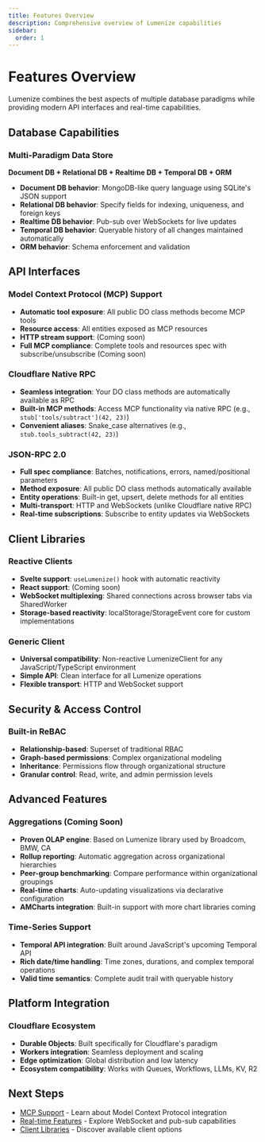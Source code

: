 ```yaml
---
title: Features Overview
description: Comprehensive overview of Lumenize capabilities
sidebar:
  order: 1
---
```


# Features Overview

Lumenize combines the best aspects of multiple database paradigms while providing modern API interfaces and real-time capabilities.

## Database Capabilities

### Multi-Paradigm Data Store

**Document DB + Relational DB + Realtime DB + Temporal DB + ORM**

- **Document DB behavior**: MongoDB-like query language using SQLite's JSON support
- **Relational DB behavior**: Specify fields for indexing, uniqueness, and foreign keys  
- **Realtime DB behavior**: Pub-sub over WebSockets for live updates
- **Temporal DB behavior**: Queryable history of all changes maintained automatically
- **ORM behavior**: Schema enforcement and validation

## API Interfaces

### Model Context Protocol (MCP) Support

- **Automatic tool exposure**: All public DO class methods become MCP tools
- **Resource access**: All entities exposed as MCP resources
- **HTTP stream support**: (Coming soon)
- **Full MCP compliance**: Complete tools and resources spec with subscribe/unsubscribe (Coming soon)

### Cloudflare Native RPC

- **Seamless integration**: Your DO class methods are automatically available as RPC
- **Built-in MCP methods**: Access MCP functionality via native RPC (e.g., `stub['tools/subtract'](42, 23)`)
- **Convenient aliases**: Snake_case alternatives (e.g., `stub.tools_subtract(42, 23)`)

### JSON-RPC 2.0

- **Full spec compliance**: Batches, notifications, errors, named/positional parameters
- **Method exposure**: All public DO class methods automatically available
- **Entity operations**: Built-in get, upsert, delete methods for all entities
- **Multi-transport**: HTTP and WebSockets (unlike Cloudflare native RPC)
- **Real-time subscriptions**: Subscribe to entity updates via WebSockets

## Client Libraries

### Reactive Clients

- **Svelte support**: `useLumenize()` hook with automatic reactivity
- **React support**: (Coming soon)
- **WebSocket multiplexing**: Shared connections across browser tabs via SharedWorker
- **Storage-based reactivity**: localStorage/StorageEvent core for custom implementations

### Generic Client

- **Universal compatibility**: Non-reactive LumenizeClient for any JavaScript/TypeScript environment
- **Simple API**: Clean interface for all Lumenize operations
- **Flexible transport**: HTTP and WebSocket support

## Security & Access Control

### Built-in ReBAC

- **Relationship-based**: Superset of traditional RBAC
- **Graph-based permissions**: Complex organizational modeling
- **Inheritance**: Permissions flow through organizational structure
- **Granular control**: Read, write, and admin permission levels

## Advanced Features

### Aggregations (Coming Soon)

- **Proven OLAP engine**: Based on Lumenize library used by Broadcom, BMW, CA
- **Rollup reporting**: Automatic aggregation across organizational hierarchies  
- **Peer-group benchmarking**: Compare performance within organizational groupings
- **Real-time charts**: Auto-updating visualizations via declarative configuration
- **AMCharts integration**: Built-in support with more chart libraries coming

### Time-Series Support

- **Temporal API integration**: Built around JavaScript's upcoming Temporal API
- **Rich date/time handling**: Time zones, durations, and complex temporal operations
- **Valid time semantics**: Complete audit trail with queryable history

## Platform Integration

### Cloudflare Ecosystem

- **Durable Objects**: Built specifically for Cloudflare's paradigm
- **Workers integration**: Seamless deployment and scaling
- **Edge optimization**: Global distribution and low latency
- **Ecosystem compatibility**: Works with Queues, Workflows, LLMs, KV, R2

## Next Steps

- [MCP Support](/docs/features/mcp) - Learn about Model Context Protocol integration
- [Real-time Features](/docs/features/realtime) - Explore WebSocket and pub-sub capabilities
- [Client Libraries](/docs/features/clients) - Discover available client options

